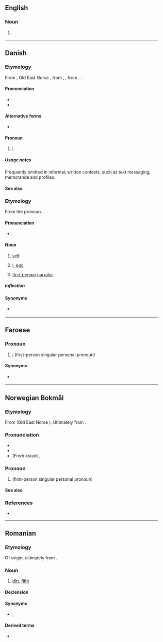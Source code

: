 {{also|jég}}
==English==

===Noun===
{{en-noun}}

# {{lb|en|machinery}} {{alternative form of|en|jig}}

----

==Danish==

===Etymology===
From {{der|da|non|ek}}, Old East Norse {{m|non|jak}}, from {{der|da|gem-pro|*ek}}, {{m|gem-pro|*eka||I}}, from {{der|da|ine-pro|*éǵh₂}}, {{m|ine-pro|*eǵh₂óm}}.

====Pronunciation====
* {{IPA|da|[jɑj]|[jɑ]}}
* {{rhymes|da|aj}}

====Alternative forms====
* {{alter|da|a|æ|ja|jæ||dialectal}}

====Pronoun====
{{head|da|pronoun|accusative|mig|possessive|min}}

# {{lb|da|personal}} [[#English|I]]

=====Usage notes=====
Frequently omitted in informal, written contexts, such as text messaging, memoranda and profiles.

====See also====
{{Danish personal pronouns}}

===Etymology===
From the pronoun. {{calque|da|de|Ich||ego}}.

====Pronunciation====
* {{IPA|da|[ˈjɑj]}}

====Noun====
{{da-noun|et|er}}

# [[self]] {{gloss|an individual person as the object of his own reflective consciousness}}
# {{lb|da|psychology}} [[I]], [[ego]]
# {{lb|da|literature}} [[first-person]] [[narrator]]

=====Inflection=====
{{da-noun-infl|et|er}}

====Synonyms====
* {{sense|literature}} {{l|da|jegfortæller}}

----

==Faroese==

===Pronoun===
{{head|fo|pronouns}}

# {{lb|fo|Suðuroy}} [[I]] (first-person singular personal pronoun)

====Synonyms====
* {{l|fo|eg}} {{qualifier|standard Faroese}}

----

==Norwegian Bokmål==

===Etymology===
From {{der|nb|non|ek}} (Old East Norse {{m|non|jek}}). Ultimately from {{der|nb|ine-pro|*éǵh₂}}.

===Pronunciation===
* {{IPA|nb|/jæɪ̯/}}
* {{audio|nb|No-jeg.ogg|Audio}}
* (Fredrikstad) {{IPA|nb|[jæɪ̯]}} {{qualifier|stressed}}, {{IPA|nb|[jæ]}} {{qualifier|unstressed}}

===Pronoun===
{{head|nb|pronoun}}
# {{l|en|I}} (first-person singular personal pronoun)

====See also====
{{nb-pers-pron}}

===References===
* {{R:The Bokmål Dictionary}}

----

==Romanian==

===Etymology===
Of {{der|ro|sla}} origin, ultimately from {{der|ro|sla-pro|*žegъ}}.

===Noun===
{{ro-noun|n|jeguri}}

# [[dirt]], [[filth]]

====Declension====
{{ro-noun-n-uri}}

====Synonyms====
* {{l|ro|murdărie}}, {{l|ro|mizerie}}

====Derived terms====
* {{l|ro|jegos}}